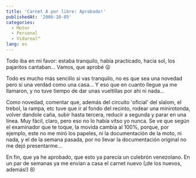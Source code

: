 ```yaml
---
title: 'Carnet A por libre: Aprobado!'
publishedAt: '2006-10-05'
categories:
  - Motor
  - Personal
  - Vidareal™
lang: es
---
```


Todo iba en mi favor: estaba tranquilo, había practicado, hacia sol, los pajaritos cantaban... Vamos, que aprobé 😛

Todo es mucho más sencillo si vas tranquilo, no es que sea una novedad pero si una verdad como una casa... Y eso que en cuanto llegue ya me llamaron, y no tuve tiempo de dar unas vueltillas por ahi ni nada...

Como novedad, comentar que, además del circuito 'oficial' del slalom, el trebol, la rampa, etc tuve que ir al fondo del recinto, rodear una minirotonda, volver dandole caña, subir hasta tercera, reducir a segunda y parar en una línea. Muy fácil, claro, pero eso no lo había vitso yo nunca. Se ve que según el examinador que te toque, la movida cambia al 100%, porque, por ejemplo, este no me miró los papeles, ni la documentación de la moto, ni nada, y el de la semana pasada, por no llevar la documentación original no me dejó presentarme...

En fin, que ya he aprobado, que esto ya parecía un culebrón venezolano. En un par de semanas ya me envian a casa el carnet nuevo (¡de los nuevos, además!) 8)
